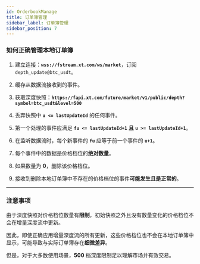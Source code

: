 ```yaml
---
id: OrderbookManage
title: 订单簿管理
sidebar_label: 订单簿管理
sidebar_position: 7
---
```


### 如何正确管理本地订单簿

1. 建立连接：**`wss://fstream.xt.com/ws/market`**，订阅 `depth_update@btc_usdt`。

2. 缓存从数据流接收到的事件。

3. 获取深度快照：**`https://fapi.xt.com/future/market/v1/public/depth?symbol=btc_usdt&level=500`**

4. 丢弃快照中 **`u <= lastUpdateId`** 的任何事件。

5. 第一个处理的事件应满足 **`fu <= lastUpdateId+1`** **且** **`u >= lastUpdateId+1`**。

6. 在监听数据流时，每个新事件的 **`fu`** 应等于前一个事件的 **`u+1`**。

7. 每个事件中的数据是价格档位的**绝对数量**。

8. 如果数量为 **0**，删除该价格档位。

9. 接收到删除本地订单簿中不存在的价格档位的事件**可能发生且是正常的**。

---

### 注意事项

由于深度快照对价格档位数量有**限制**，初始快照之外且没有数量变化的价格档位不会在增量深度流中更新。

因此，即使正确应用增量深度流的所有更新，这些价格档位也不会在本地订单簿中显示，可能导致与实际订单簿存在**细微差异**。

但是，对于大多数使用场景，**500** 档深度限制足以理解市场并有效交易。